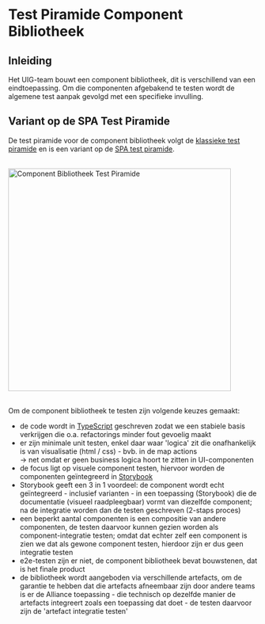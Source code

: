 
<Meta title="Applicatief/Testen/Test Piramide Component Bibliotheek"/>

# Test Piramide Component Bibliotheek

## Inleiding

Het UIG-team bouwt een component bibliotheek, dit is verschillend van een eindtoepassing. Om die componenten afgebakend
te testen wordt de algemene test aanpak gevolgd met een specifieke invulling.


## Variant op de SPA Test Piramide

De test piramide voor de component bibliotheek volgt de
[klassieke test piramide](/story/testing-klassieke-test-piramide--page) en is een variant op de
[SPA test piramide](/story/testing-test-piramide-ssr-vs-spa--page#testen-van-een-spa).

<br/>
<img src={cbTestPiramide} alt="Component Bibliotheek Test Piramide" height="450px"/>
<br/><br/>

Om de component bibliotheek te testen zijn volgende keuzes gemaakt:

- de code wordt in [TypeScript](https://www.typescriptlang.org/) geschreven zodat we een stabiele basis verkrijgen die
  o.a. refactorings minder fout gevoelig maakt
- er zijn minimale unit testen, enkel daar waar 'logica' zit die onafhankelijk is van visualisatie (html / css) -
  bvb. in de map actions
  <br/>-> net omdat er geen business logica hoort te zitten in UI-componenten
- de focus ligt op visuele component testen, hiervoor worden de componenten geïntegreerd in
  [Storybook](https://storybook.js.org/)
- Storybook geeft een 3 in 1 voordeel: de component wordt echt geïntegreerd - inclusief varianten - in een toepassing
  (Storybook) die de documentatie (visueel raadpleegbaar) vormt van diezelfde component; na de integratie worden dan
  de testen geschreven (2-staps proces)
- een beperkt aantal componenten is een compositie van andere componenten, de testen daarvoor kunnen gezien worden als
  component-integratie testen; omdat dat echter zelf een component is zien we dat als gewone component testen, hierdoor
  zijn er dus geen integratie testen
- e2e-testen zijn er niet, de component bibliotheek bevat bouwstenen, dat is het finale product
- de bibliotheek wordt aangeboden via verschillende artefacts, om de garantie te hebben dat die artefacts afneembaar
  zijn door andere teams is er de Alliance toepassing - die technisch op dezelfde manier de artefacts integreert zoals
  een toepassing dat doet - de testen daarvoor zijn de 'artefact integratie testen'
